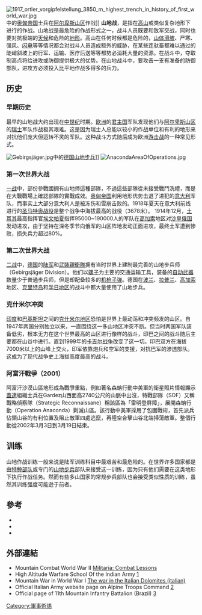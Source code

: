 [[File:1917_ortler_vorgipfelstellung_3850_m_highest_trench_in_history_of_first_world_war.jpg|thumb]]中的[[奥匈帝国|奥匈帝国]]士兵在[[阿尔卑斯山区|阿尔卑斯山区]]作战]]
{{軍事}}
'''山地战'''，是指在[[山|高山]]或类似复杂地形下进行的作战。山地战是最危险的作战形式之一，战斗人员既要和敌军交战，同时也要对抗极端的[[天气|天候]]和危险的[[地形|地形]]。高山在任何时候都是危险的，[[山体滑坡|山体滑坡]]、严寒、强风、[[闪电|闪电]]等等情况都会对战斗人员造成额外的威胁，在某些连驮畜都难以通过的陡峭斜坡上的行军、运输、医疗后送等等都势必消耗大量的资源。在战斗中，夺取制高点将给进攻或防御提供极大的优势。在山地战斗中，要攻击一支有准备的防御部队，进攻方必须投入比平地作战多得多的兵力。

==历史==
===早期历史===
最早的山地战大约出现在[[中世纪|中世纪]]时期。[[欧洲|欧洲]]的[[君主国|君主国]]军队发现他们与[[阿尔卑斯山|阿尔卑斯山区]]的[[瑞士|瑞士]]军队作战极其艰难。这是因为瑞士人总能以较小的作战单位和有利的地形来对抗他们庞大但运转不灵的军队。这种战斗方式随后成为欧洲[[游击战|游击战]]的一种常见形式。

[[File:Gebirgsjäger.jpg|thumb]]中的[[德国|德国]][[山地步兵|山地步兵]]]]
[[File:AnacondaAreaOfOperations.jpg|thumb]]
===第一次世界大战===
[[一战|一战]]中，部份參戰國拥有山地师這種部隊，不過這些部隊從未接受戰鬥洗禮，而是在大戰戰場上確認部隊的實戰成效。[[奥匈帝国|奥匈帝国]]利用地形优势击退了进犯的[[意大利|意大利]]军队，而事实上大部分意大利人是被冻伤和雪崩击败的。1918年夏天在意大利前线进行的[[圣马特奥战役|圣马特奥战役]]是整个战争中海拔最高的战役（3678米）。 1914年12月，[[土耳其|土耳其]]最高指挥官[[埃文帕夏|埃文帕夏]]指挥95000~190000人的军队在[[高加索|高加索]]地区对[[沙皇俄国|沙皇俄国]]发动进攻，由于坚持在深冬季节向俄军的山区阵地发动正面进攻，最终土军遭到惨败，损失兵力超过80%。

===第二次世界大战===
[[二战|二战]]中，[[德国|德国]]的[[陆军|陆军]]和[[武裝親衛隊|武裝親衛隊]]拥有当时世界上建制最完善的山地步兵师（Gebirgsjäger Division）。他们以[[骡子|骡子]]为主要的交通运输工具，装备的[[自动武器|自动武器]]数量少于普通步兵师，但是却配备较多的[[机枪|机枪]][[子弹|子弹]]。德国在[[波兰|波兰]]、[[拉普兰|拉普兰]]、[[高加索|高加索]]地区、[[克里特岛|克里特岛]]和[[孚日省|孚日地区]]的战斗中都大量使用了山地步兵。

===克什米尔冲突===
[[印度|印度]]和[[巴基斯坦|巴基斯坦]]之间的[[克什米尔|克什米尔地区]]恐怕是世界上最动荡和冲突频发的山区。自1947年两国分别独立以来，一直围绕这一多山地区冲突不断。但当时两国军队装备低劣，根本无力在这个世界最高的山区进行像样的战斗，印巴之间的战斗随后主要都在山谷中进行。直到1999年的[[卡吉尔战争|卡吉尔战争]]改变了这一切。印巴双方在海拔7000米以上的山峰上交火，印军依靠炮兵和空军的支援，对抗巴军的渗透部队。这成为了现代战争史上海拔高度最高的战斗。

===阿富汗戰爭（2001）===
阿富汗沙漠山區地形成為戰爭重點，例如著名森蚺行動中美軍的衛星照片情報顯示[[蓋達|蓋達]]組織士兵在Gardez山西面高2740公尺的山脈中出沒，特戰部隊（SOF）又稱戰略偵察隊（Strategic Reconnaissane）稱該區為「雷明登屏障」，展開森蚺行動（Operation Anaconda）剿滅山區。該行動中美軍採用了包圍戰術，首先派兵佔領山谷的有利位置及阻止敵軍四處逃竄，再陸空合擊山谷北端掃蕩敵軍。整個行動從2002年3月3日到3月19日結束。

==训练==
山地作战训练一般来说是陆军训练科目中最艰苦和最危险的。在世界许多国家都是由[[特种部队|特种部队]]或专门的[[山地步兵|山地步兵]]部队来接受这一训练，因为只有他们需要在这类地形下执行作战任务。然而有些多山国家的常规步兵部队也会接受类似性质的训练，虽然其训练强度可能逊于前者。
==參考==
*{{Cite conference | publisher = Historical Section, Army Ground Forces | last = Govan | first = Thomas P. | title = Training for mountain and winter warfare | location = [Washington, D.C.] | series = AGF Study, no. 23 | accessdate = 2011-01-28 | date = 1946-09-01 | url = http://handle.dtic.mil/100.2/ADA353746 }}{{Dead link|date=2018年5月 |bot=InternetArchiveBot |fix-attempted=no }}
* {{Cite journal | issn = 0026-4148 | volume = 84 | issue = 5 | pages = 94–102 | last = Malik | first = Muhammad Asim | title = Mountain warfare: the need for specialized training | journal = Military Review | accessdate = 2011-01-28 | date = 2004-09-10 | url = http://cdm15040.contentdm.oclc.org/cgi-bin/showfile.exe?CISOROOT=/p124201coll1&CISOPTR=178&filename=179.pdf | oclc = 2558412 }}{{dead link|date=2017年12月 |bot=InternetArchiveBot |fix-attempted=yes }}
* {{Cite conference | publisher = School of Advanced Military Studies, United States Army Command and General Staff College | last = Pierce | first = Scott W. | title = Mountain and cold weather warfighting: critical capability for the 21st century | location = Fort Leavenworth, Kans. | series = SAMS Monograph | accessdate = 2011-01-28 | date = 2008-05-22 | url = http://handle.dtic.mil/100.2/ADA485557 }}{{Dead link|date=2018年5月 |bot=InternetArchiveBot |fix-attempted=no }}
== 外部連結 ==

* Mountain Combat World War II [https://web.archive.org/web/20060824155312/http://efour4ever.com/mt_combat.htm Militaria: Combat Lessons]
* High Altitude Warfare School Of the Indian Army [https://web.archive.org/web/20060904022738/http://www.bharat-rakshak.com/LAND-FORCES/Army/Articles/Article15.html]
* Mountain War in World War I [https://web.archive.org/web/20200220130639/https://www.frontedolomitico.it/ The war in the Italian Dolomites (italian)]
* Official Italian Army website page on Alpine Troops Command [https://web.archive.org/web/20081015024229/http://www.esercito.difesa.it/root/unita_sez/unita_coint_ta.asp]
* Official page of 11th Mountain Infantry Battalion (Brazil) [http://www.11bimth.eb.mil.br] {{Wayback|url=http://www.11bimth.eb.mil.br/ |date=20191115111441 }}
{{Authority control}}
[[Category:軍事術語|Category:軍事術語]]